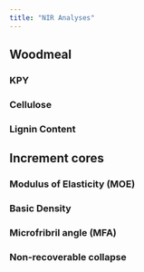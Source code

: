 ```yaml
---
title: "NIR Analyses"
---
```


## Woodmeal

### KPY

### Cellulose

### Lignin Content

## Increment cores

### Modulus of Elasticity (MOE)

### Basic Density

### Microfribril angle (MFA)

### Non-recoverable collapse
